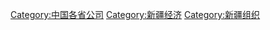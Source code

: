 {{Category diffuse}}

[[Category:中国各省公司|Category:中国各省公司]]
[[Category:新疆经济|Category:新疆经济]]
[[Category:新疆组织|Category:新疆组织]]